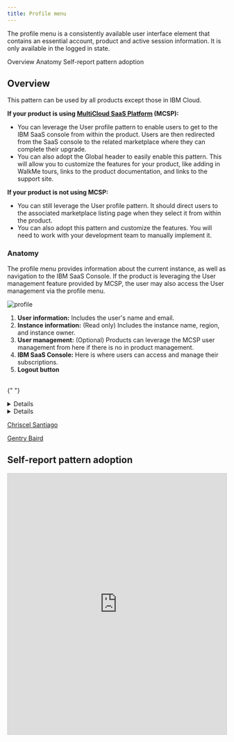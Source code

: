 ```yaml
---
title: Profile menu
---
```



<PageDescription>

The profile menu is a consistently available user interface element that contains an essential account, product and active session information. It is only available in the logged in state.

</PageDescription>

<AnchorLinks>
  <AnchorLink> Overview </AnchorLink>
  <AnchorLink> Anatomy </AnchorLink>
  <AnchorLink> Self-report pattern adoption </AnchorLink>
</AnchorLinks>


## Overview 

This pattern can be used by all products except those in IBM Cloud.  

**If your product is using [MultiCloud SaaS Platform](https://w3.ibm.com/w3publisher/multicloud-saas-platform) (MCSP):**
- You can leverage the User profile pattern to enable users to get to the IBM SaaS console from within the product. Users are then redirected from the SaaS console to the related marketplace where they can complete their upgrade. 
- You can also adopt the Global header to easily enable this pattern. This will allow you to customize the features for your product, like adding in WalkMe tours, links to the product documentation, and links to the support site.

**If your product is not using MCSP:**
- You can still leverage the User profile pattern. It should direct users to the associated marketplace listing page when they select it from within the product. 
- You can also adopt this pattern and customize the features. You will need to work with your development team to manually implement it.


### Anatomy

The profile menu provides information about the current instance, as well as navigation to the IBM SaaS Console. If the product is leveraging the User management feature provided by MCSP, the user may also access the User management via the profile menu.

![profile](/images/userProfileMenu1.png)

1. **User information:** Includes the user's name and email.
2. **Instance information:** (Read only) Includes the instance name, region, and instance owner.
3. **User management:** (Optional) Products can leverage the MCSP user management from here if there is no in product management.
4. **IBM SaaS Console:** Here is where users can access and manage their subscriptions.
5. **Logout button**

<br />

<CardGroup>
  <MiniCard
    title="Figma template"
    href="https://www.figma.com/file/SlZ7TK2mTzNLIHZB2dGXRF/MCSP-Onboarding-Design-Guide?node-id=2195%3A409332&t=AvJflqOliLETiArL-1"
    actionIcon="launch"
  ></MiniCard>
  <MiniCard
    title="Storybook"
    href="https://pages.github.ibm.com/automation-saas/automation-common-header/?path=/story/automation-header--with-user-management"
    actionIcon="launch"
  ></MiniCard>
</CardGroup>{" "}

<InfoCard
cardName="Pattern version history"
cardDescription='Versions, changelog and contributors'>

<CTabs>

<CTab label="Version">

<Details>
1.0
</Details>

</CTab>

<CTab label="Changelog">

<Details>

2023-02-22: Version 1.0 release

</Details>

</CTab>

<CTab label="Contributors">

<a href="https://w3.ibm.com/#/people/3J3194897">Chriscel Santiago</a> <br/>

<a href="https://w3.ibm.com/#/people/1J5123897">Gentry Baird</a> <br/>

</CTab>

</CTabs>

</InfoCard>

## Self-report pattern adoption
<iframe class="airtable-embed" src="https://airtable.com/embed/appvxykrpLizynCkz/pagdMk0lecSX0cwFP/form" frameborder="0" onmousewheel="" width="100%" height="600" style="background: transparent; border: 1px solid #ccc;"></iframe>
